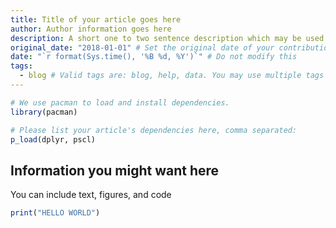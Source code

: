 ```yaml
---
title: Title of your article goes here
author: Author information goes here
description: A short one to two sentence description which may be used to characterize your article.
original_date: "2018-01-01" # Set the original date of your contribution in YYYY-MM-DD format here.
date: "`r format(Sys.time(), '%B %d, %Y')`" # Do not modify this
tags:
  - blog # Valid tags are: blog, help, data. You may use multiple tags for a post
---
```


```r
# We use pacman to load and install dependencies.
library(pacman)

# Please list your article's dependencies here, comma separated:
p_load(dplyr, pscl)

```

## Information you might want here

You can include text, figures, and code

```r
print("HELLO WORLD")
```